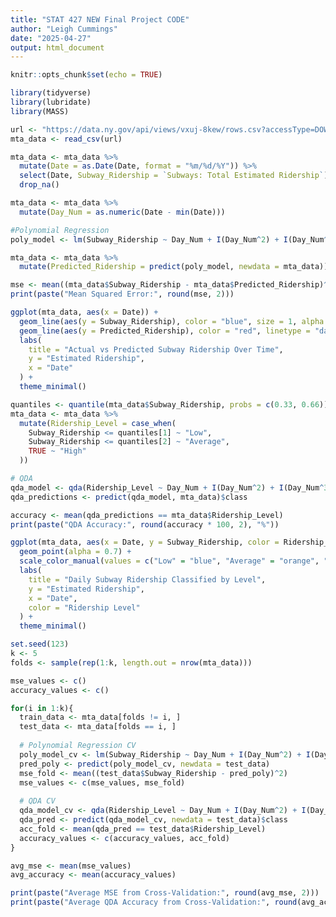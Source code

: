 ```yaml
---
title: "STAT 427 NEW Final Project CODE"
author: "Leigh Cummings"
date: "2025-04-27"
output: html_document
---
```


```r
knitr::opts_chunk$set(echo = TRUE)
```

```r
library(tidyverse)
library(lubridate)
library(MASS)

url <- "https://data.ny.gov/api/views/vxuj-8kew/rows.csv?accessType=DOWNLOAD"
mta_data <- read_csv(url)

mta_data <- mta_data %>%
  mutate(Date = as.Date(Date, format = "%m/%d/%Y")) %>%
  select(Date, Subway_Ridership = `Subways: Total Estimated Ridership`) %>%
  drop_na()

mta_data <- mta_data %>%
  mutate(Day_Num = as.numeric(Date - min(Date)))

```


```r
#Polynomial Regression
poly_model <- lm(Subway_Ridership ~ Day_Num + I(Day_Num^2) + I(Day_Num^3), data = mta_data)

mta_data <- mta_data %>%
  mutate(Predicted_Ridership = predict(poly_model, newdata = mta_data))

mse <- mean((mta_data$Subway_Ridership - mta_data$Predicted_Ridership)^2)
print(paste("Mean Squared Error:", round(mse, 2)))

ggplot(mta_data, aes(x = Date)) +
  geom_line(aes(y = Subway_Ridership), color = "blue", size = 1, alpha = 0.7) +
  geom_line(aes(y = Predicted_Ridership), color = "red", linetype = "dashed", size = 1) +
  labs(
    title = "Actual vs Predicted Subway Ridership Over Time",
    y = "Estimated Ridership",
    x = "Date"
  ) +
  theme_minimal()
```


```r
quantiles <- quantile(mta_data$Subway_Ridership, probs = c(0.33, 0.66))
mta_data <- mta_data %>%
  mutate(Ridership_Level = case_when(
    Subway_Ridership <= quantiles[1] ~ "Low",
    Subway_Ridership <= quantiles[2] ~ "Average",
    TRUE ~ "High"
  ))

# QDA
qda_model <- qda(Ridership_Level ~ Day_Num + I(Day_Num^2) + I(Day_Num^3), data = mta_data)
qda_predictions <- predict(qda_model, mta_data)$class

accuracy <- mean(qda_predictions == mta_data$Ridership_Level)
print(paste("QDA Accuracy:", round(accuracy * 100, 2), "%"))

ggplot(mta_data, aes(x = Date, y = Subway_Ridership, color = Ridership_Level)) +
  geom_point(alpha = 0.7) +
  scale_color_manual(values = c("Low" = "blue", "Average" = "orange", "High" = "green")) +
  labs(
    title = "Daily Subway Ridership Classified by Level",
    y = "Estimated Ridership",
    x = "Date",
    color = "Ridership Level"
  ) +
  theme_minimal()

```

```r
set.seed(123)
k <- 5
folds <- sample(rep(1:k, length.out = nrow(mta_data)))

mse_values <- c()
accuracy_values <- c()

for(i in 1:k){
  train_data <- mta_data[folds != i, ]
  test_data <- mta_data[folds == i, ]
  
  # Polynomial Regression CV
  poly_model_cv <- lm(Subway_Ridership ~ Day_Num + I(Day_Num^2) + I(Day_Num^3), data = train_data)
  pred_poly <- predict(poly_model_cv, newdata = test_data)
  mse_fold <- mean((test_data$Subway_Ridership - pred_poly)^2)
  mse_values <- c(mse_values, mse_fold)
  
  # QDA CV
  qda_model_cv <- qda(Ridership_Level ~ Day_Num + I(Day_Num^2) + I(Day_Num^3), data = train_data)
  qda_pred <- predict(qda_model_cv, newdata = test_data)$class
  acc_fold <- mean(qda_pred == test_data$Ridership_Level)
  accuracy_values <- c(accuracy_values, acc_fold)
}

avg_mse <- mean(mse_values)
avg_accuracy <- mean(accuracy_values)

print(paste("Average MSE from Cross-Validation:", round(avg_mse, 2)))
print(paste("Average QDA Accuracy from Cross-Validation:", round(avg_accuracy * 100, 2), "%"))

```

